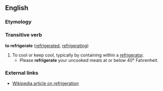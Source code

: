 ==English==
=== Etymology ===
{{etystub}}
===Transitive verb===
'''to refrigerate''' ([[refrigerated]], [[refrigerating]])

# To cool or keep cool, typically by containing within a [[refrigerator]].
#*Please '''refrigerate''' your uncooked meats at or below 40° Fahrenheit.

=== External links ===
*[[w:refrigeration|Wikipedia article on refrigeration]]